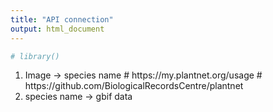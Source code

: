 ```yaml
---
title: "API connection"
output: html_document
---
```


```r
# library()
```

1. Image -> species name
  # https://my.plantnet.org/usage
  # https://github.com/BiologicalRecordsCentre/plantnet
2. species name -> gbif data
  

